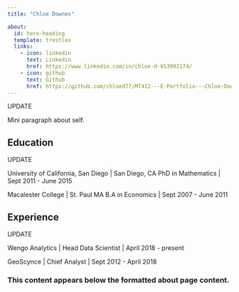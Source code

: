 ---
title: "Chloe Downes"

about:
  id: hero-heading
  template: trestles
  links:
    - icon: linkedin
      text: Linkedin
      href: https://www.linkedin.com/in/chloe-d-653992174/
    - icon: github
      text: Github
      href: https://github.com/chloed77/MT412---E-Portfolio---Chloe-Downes
---

:::{#hero-heading}

UPDATE

Mini paragraph about self.

## Education

UPDATE

University of California, San Diego | San Diego, CA
PhD in Mathematics | Sept 2011 - June 2015

Macalester College | St. Paul MA
B.A in Economics | Sept 2007 - June 2011

## Experience

UPDATE

Wengo Analytics | Head Data Scientist | April 2018 - present

GeoScynce | Chief Analyst | Sept 2012 - April 2018

:::

### This content appears below the formatted about page content.